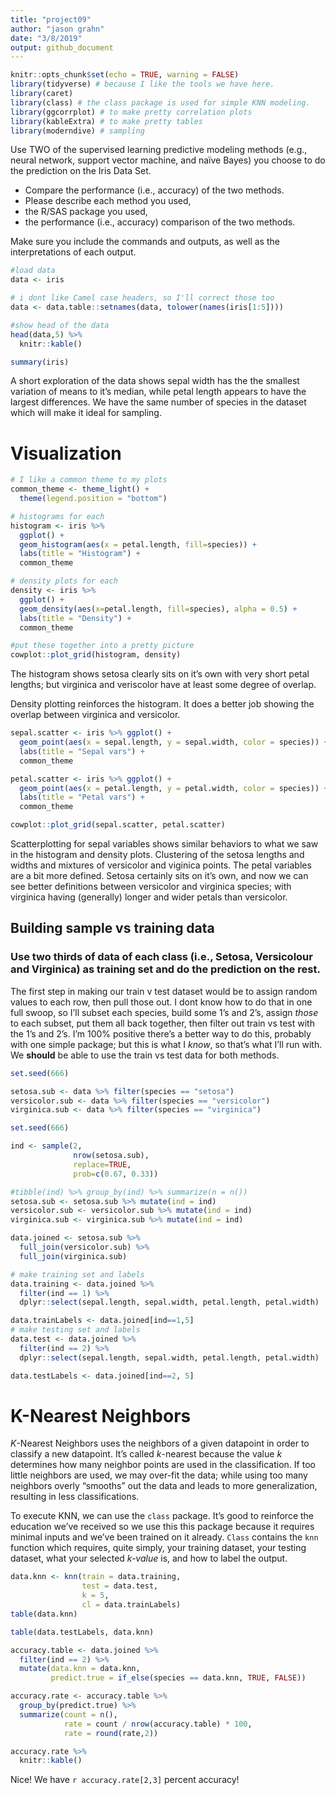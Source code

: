 ```yaml
---
title: "project09"
author: "jason grahn"
date: "3/8/2019"
output: github_document
---
```


```r
knitr::opts_chunk$set(echo = TRUE, warning = FALSE)
library(tidyverse) # because I like the tools we have here. 
library(caret)
library(class) # the class package is used for simple KNN modeling.
library(ggcorrplot) # to make pretty correlation plots
library(kableExtra) # to make pretty tables
library(moderndive) # sampling
```

Use TWO of the supervised learning predictive modeling methods (e.g., neural network, support vector machine, and naïve Bayes) you choose to do the prediction on the Iris Data Set. 

* Compare the performance (i.e., accuracy) of the two methods. 
* Please describe each method you used, 
* the R/SAS package you used, 
* the performance (i.e., accuracy) comparison of the two methods. 

Make sure you include the commands and outputs, as well as the interpretations of each output.

```r
#load data
data <- iris 

# i dont like Camel case headers, so I'll correct those too
data <- data.table::setnames(data, tolower(names(iris[1:5])))

#show head of the data
head(data,5) %>% 
  knitr::kable()
```

```r
summary(iris)
```

A short exploration of the data shows sepal width has the the smallest variation of means to it's median, while petal length appears to have the largest differences. We have the same number of species in the dataset which will make it ideal for sampling. 

# Visualization
```r
# I like a common theme to my plots
common_theme <- theme_light() +
  theme(legend.position = "bottom")

# histograms for each 
histogram <- iris %>% 
  ggplot() +
  geom_histogram(aes(x = petal.length, fill=species)) +
  labs(title = "Histogram") +
  common_theme

# density plots for each
density <- iris %>% 
  ggplot() + 
  geom_density(aes(x=petal.length, fill=species), alpha = 0.5) +
  labs(title = "Density") +
  common_theme

#put these together into a pretty picture
cowplot::plot_grid(histogram, density)
```


The histogram shows setosa clearly sits on it's own with very short petal lengths; but virginica and veriscolor have at least some degree of overlap.

Density plotting reinforces the histogram. It does a better job showing the overlap between virginica and versicolor. 
```r
sepal.scatter <- iris %>% ggplot() + 
  geom_point(aes(x = sepal.length, y = sepal.width, color = species)) +
  labs(title = "Sepal vars") +
  common_theme

petal.scatter <- iris %>% ggplot() + 
  geom_point(aes(x = petal.length, y = petal.width, color = species)) +
  labs(title = "Petal vars") +
  common_theme

cowplot::plot_grid(sepal.scatter, petal.scatter)
```

Scatterplotting for sepal variables shows similar behaviors to what we saw in the histogram and density plots. Clustering of the setosa lengths and widths and mixtures of versicolor and viginica points. The petal variables are a bit more defined. Setosa certainly sits on it's own, and now we can see better definitions between versicolor and virginica species; with virginica having (generally) longer and wider petals than versicolor.

## Building sample vs training data

### Use two thirds of data of each class (i.e., Setosa, Versicolour and Virginica) as training set and do the prediction on the rest. 

The first step in making our train v test dataset would be to assign random values to each row, then pull those out. I dont know how to do that in one full swoop, so I'll subset each species, build some 1's and 2's, assign _those_ to each subset, put them all back together, then filter out train vs test with the 1's and 2's. I'm 100% positive there's a better way to do this, probably with one simple package; but this is what I _know_, so that's what I'll run with. We __should__ be able to use the train vs test data for both methods. 

```r
set.seed(666)

setosa.sub <- data %>% filter(species == "setosa")
versicolor.sub <- data %>% filter(species == "versicolor") 
virginica.sub <- data %>% filter(species == "virginica") 

set.seed(666)

ind <- sample(2, 
              nrow(setosa.sub), 
              replace=TRUE,
              prob=c(0.67, 0.33))

#tibble(ind) %>% group_by(ind) %>% summarize(n = n())
setosa.sub <- setosa.sub %>% mutate(ind = ind) 
versicolor.sub <- versicolor.sub %>% mutate(ind = ind) 
virginica.sub <- virginica.sub %>% mutate(ind = ind)

data.joined <- setosa.sub %>% 
  full_join(versicolor.sub) %>% 
  full_join(virginica.sub)

# make training set and labels
data.training <- data.joined %>% 
  filter(ind == 1) %>% 
  dplyr::select(sepal.length, sepal.width, petal.length, petal.width)

data.trainLabels <- data.joined[ind==1,5]
# make testing set and labels
data.test <- data.joined %>% 
  filter(ind == 2) %>% 
  dplyr::select(sepal.length, sepal.width, petal.length, petal.width)

data.testLabels <- data.joined[ind==2, 5]
```

# K-Nearest Neighbors 

$K$-Nearest Neighbors uses the neighbors of a given datapoint in order to classify a new datapoint. It's called $k$-nearest because the value $k$ determines how many neighbor points are used in the classification. If too little neighbors are used, we may over-fit the data; while using too many neighbors overly "smooths" out the data and leads to more generalization, resulting in less classifications.

To execute KNN, we can use the `class` package. It's good to reinforce the education we've received so we use this this package because it requires minimal inputs and we've been trained on it already. `Class` contains the `knn` function which requires, quite simply, your training dataset, your testing dataset, what your selected _k-value_ is, and how to label the output. 

```r
data.knn <- knn(train = data.training,
                test = data.test, 
                k = 5,
                cl = data.trainLabels)
table(data.knn)
```

```r
table(data.testLabels, data.knn)

accuracy.table <- data.joined %>% 
  filter(ind == 2) %>% 
  mutate(data.knn = data.knn,
         predict.true = if_else(species == data.knn, TRUE, FALSE)) 

accuracy.rate <- accuracy.table %>% 
  group_by(predict.true) %>% 
  summarize(count = n(),
            rate = count / nrow(accuracy.table) * 100,
            rate = round(rate,2))

accuracy.rate %>% 
  knitr::kable()
```

Nice! We have `r accuracy.rate[2,3]` percent accuracy!